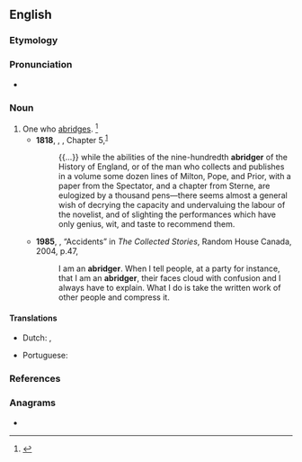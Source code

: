 ==English==

===Etymology===
{{suffix|abridge|er|id2=agent noun|lang=en}}

===Pronunciation===
* {{a|US}} {{IPA|/əˈbɹɪ.d͡ʒɚ/|lang=en}}

===Noun===
{{en-noun}}

# One who [[abridge]]s. {{defdate|First attested in the mid 16<sup>th</sup> century.}}<ref name=SOED>{{R:SOED5|page=8}}</ref>
#* '''1818''', {{w|Jane Austen}}, ''{{w|Northanger Abbey}}'', Chapter 5,<sup>[http://www.gutenberg.org/files/121/121-h/121-h.htm]</sup>
#*: {{...}} while the abilities of the nine-hundredth '''abridger''' of the History of England, or of the man who collects and publishes in a volume some dozen lines of Milton, Pope, and Prior, with a paper from the Spectator, and a chapter from Sterne, are eulogized by a thousand pens—there seems almost a general wish of decrying the capacity and undervaluing the labour of the novelist, and of slighting the performances which have only genius, wit, and taste to recommend them.
#* '''1985''', {{w|Carol Shields}}, “Accidents” in ''The Collected Stories'', Random House Canada, 2004, p.{{nbsp}}47,
#*: I am an '''abridger'''. When I tell people, at a party for instance, that I am an '''abridger''', their faces cloud with confusion and I always have to explain. What I do is take the written work of other people and compress it.

====Translations====
{{trans-top|one who abridges}}
* Dutch: {{t|nl|samenvatter|m}}, {{t|nl|inkorter|m}}
{{trans-mid}}
* Portuguese: {{t|pt|resumidor|m}}
{{trans-bottom}}

===References===
<references/>

===Anagrams===
* {{anagrams|en|brigader}}